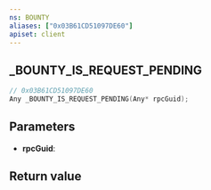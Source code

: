 ```yaml
---
ns: BOUNTY
aliases: ["0x03B61CD51097DE60"]
apiset: client
---
```

## _BOUNTY_IS_REQUEST_PENDING

```c
// 0x03B61CD51097DE60
Any _BOUNTY_IS_REQUEST_PENDING(Any* rpcGuid);
```


## Parameters
* **rpcGuid**:

## Return value